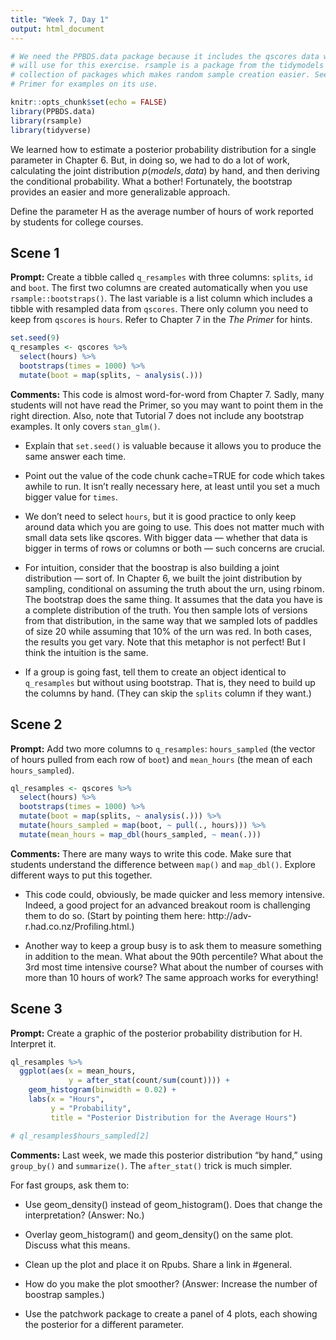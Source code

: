 ```yaml
---
title: "Week 7, Day 1"
output: html_document
---
```


```r
# We need the PPBDS.data package because it includes the qscores data which we
# will use for this exercise. rsample is a package from the tidymodels
# collection of packages which makes random sample creation easier. See The
# Primer for examples on its use.

knitr::opts_chunk$set(echo = FALSE)
library(PPBDS.data)
library(rsample)
library(tidyverse)
```

We learned how to estimate a posterior probability distribution for a single parameter in Chapter 6. But, in doing so, we had to do a lot of work, calculating the joint distribution 
$p(models, data)$ by hand, and then deriving the conditional probability. What a bother! Fortunately, the bootstrap provides an easier and more generalizable approach.

Define the parameter H as the average number of hours of work reported by students for college courses. 


## Scene 1

**Prompt:** Create a tibble called `q_resamples` with three columns: `splits`, `id` and `boot`.  The first two columns are created automatically when you use `rsample::bootstraps()`. The last variable is a list column which includes a tibble with resampled data from `qscores`. There only column you need to keep from `qscores` is `hours`. Refer to Chapter 7 in the *The Primer* for hints.



```r
set.seed(9)
q_resamples <- qscores %>%
  select(hours) %>% 
  bootstraps(times = 1000) %>%
  mutate(boot = map(splits, ~ analysis(.)))
```


**Comments:** This code is almost word-for-word from Chapter 7. Sadly, many students will not have read the Primer, so you may want to point them in the right direction. Also, note that Tutorial 7 does not include any bootstrap examples. It only covers `stan_glm()`.

* Explain that `set.seed()` is valuable because it allows you to produce the same answer each time.

* Point out the value of the code chunk cache=TRUE for code which takes awhile to run. It isn't really necessary here, at least until you set a much bigger value for `times`.

* We don't need to select `hours`, but it is good practice to only keep around data which you are going to use. This does not matter much with small data sets like qscores. With bigger data --- whether that data is bigger in terms of rows or columns or both --- such concerns are crucial.

* For intuition, consider that the boostrap is also building a joint distribution --- sort of. In Chapter 6, we built the joint distribution by sampling, conditional on assuming the truth about the urn, using rbinom. The bootstrap does the same thing. It assumes that the data you have is a complete distribution of the truth. You then sample lots of versions from that distribution, in the same way that we sampled lots of paddles of size 20 while assuming that 10% of the urn was red. In both cases, the results you get vary. Note that this metaphor is not perfect! But I think the intuition is the same.

* If a group is going fast, tell them to create an object identical to `q_resamples` but without using bootstrap. That is, they need to build up the columns by hand. (They can skip the `splits` column if they want.)


## Scene 2

**Prompt:** Add two more columns to `q_resamples`: `hours_sampled` (the vector of hours pulled from each row of `boot`) and `mean_hours` (the mean of each `hours_sampled`). 


```r
ql_resamples <- qscores %>%
  select(hours) %>% 
  bootstraps(times = 1000) %>%
  mutate(boot = map(splits, ~ analysis(.))) %>%
  mutate(hours_sampled = map(boot, ~ pull(., hours))) %>% 
  mutate(mean_hours = map_dbl(hours_sampled, ~ mean(.)))

```



**Comments:** There are many ways to write this code. Make sure that students understand the difference between `map()` and `map_dbl()`. Explore different ways to put this together.

* This code could, obviously, be made quicker and less memory intensive. Indeed, a good project for an advanced breakout room is challenging them to do so. (Start by pointing them here: http://adv-r.had.co.nz/Profiling.html.) 

* Another way to keep a group busy is to ask them to measure something in addition to the mean. What about the 90th percentile? What about the 3rd most time intensive course? What about the number of courses with more than 10 hours of work? The same approach works for everything!


## Scene 3

**Prompt:** Create a graphic of the posterior probability distribution for H. Interpret it.

```r
ql_resamples %>% 
  ggplot(aes(x = mean_hours, 
             y = after_stat(count/sum(count)))) +
    geom_histogram(binwidth = 0.02) +
    labs(x = "Hours", 
         y = "Probability",
         title = "Posterior Distribution for the Average Hours")

# ql_resamples$hours_sampled[2]
```


**Comments:** Last week, we made this posterior distribution "by hand," using `group_by()` and `summarize()`. The `after_stat()` trick is much simpler.

For fast groups, ask them to: 

* Use geom_density() instead of geom_histogram(). Does that change the interpretation? (Answer: No.)

* Overlay geom_histogram() and geom_density() on the same plot. Discuss what this means.

* Clean up the plot and place it on Rpubs. Share a link in #general.

* How do you make the plot smoother? (Answer: Increase the number of boostrap samples.)

* Use the patchwork package to create a panel of 4 plots, each showing the posterior for a different parameter.


